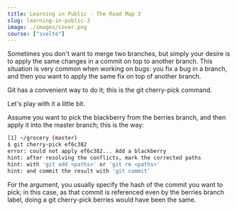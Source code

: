 ```yaml
---
title: Learning in Public - The Road Map 3
slug: learning-in-public-3
image: ./images/cover.png
course: ["svelte"]
---
```


Sometimes you don't want to merge two branches, but simply your desire is to apply the same changes in a commit on top to another branch. This situation is very common when working on bugs: you fix a bug in a branch, and then you want to apply the same fix on top of another branch.

Git has a convenient way to do it; this is the git cherry-pick command.

Let's play with it a little bit.

Assume you want to pick the blackberry from the berries branch, and then apply it into the master branch; this is the way:

```bash
[1] ~/grocery (master)
$ git cherry-pick ef6c382
error: could not apply ef6c382... Add a blackberry
hint: after resolving the conflicts, mark the corrected paths
hint: with 'git add <paths>' or 'git rm <paths>'
hint: and commit the result with 'git commit'
```

For the argument, you usually specify the hash of the commit you want to pick; in this case, as that commit is referenced even by the berries branch label, doing a git cherry-pick berries would have been the same.
